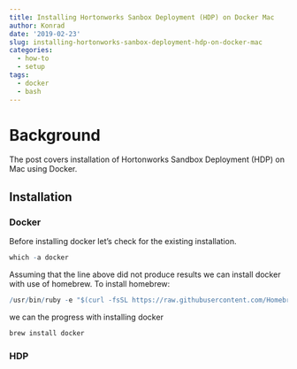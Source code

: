 ```yaml
---
title: Installing Hortonworks Sanbox Deployment (HDP) on Docker Mac
author: Konrad
date: '2019-02-23'
slug: installing-hortonworks-sanbox-deployment-hdp-on-docker-mac
categories:
  - how-to
  - setup
tags:
  - docker
  - bash
---
```


# Background

The post covers installation of Hortonworks Sandbox Deployment (HDP) on Mac using Docker. 

## Installation

### Docker

Before installing docker let's check for the existing installation.

```r
which -a docker
```

Assuming that the line above did not produce results we can install docker with use of homebrew. To install homebrew:

```r
/usr/bin/ruby -e "$(curl -fsSL https://raw.githubusercontent.com/Homebrew/install/master/install)"
```

we can the progress with installing docker

```r
brew install docker
```

### HDP

<!-- The Horton Sandbox Deployment script has `r length( readLines('~/Documents/Developer/HortnoWorksSanbox/assets/generate-proxy-deploy-script.sh'))` lines. A substantial part of it is concerned with commentary. Before running the script it is prudenr to look at the content. -->

<!-- ```{r hds_scrip, engine='sh', echo=FALSE, eval=TRUE, comment=''} -->
<!-- sed -n 1,10p ~/Documents/Developer/HortnoWorksSanbox/assets/generate-proxy-deploy-script.sh -->
<!-- ``` -->



